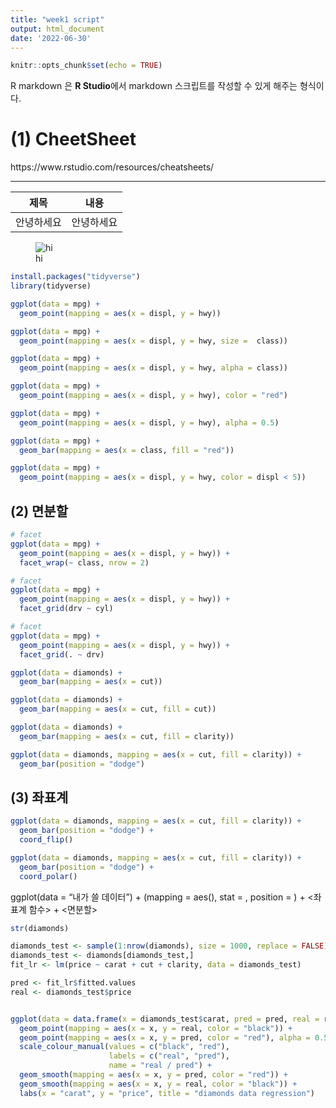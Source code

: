 ```yaml
---
title: "week1 script"
output: html_document
date: '2022-06-30'
---
```


```r
knitr::opts_chunk$set(echo = TRUE)
```

R markdown 은 **R Studio**에서 markdown 스크립트를 작성할 수 있게 해주는 형식이다.

# (1) CheetSheet

https://www.rstudio.com/resources/cheatsheets/

---

|제목|내용|
|:-:|----|
|안녕하세요|안녕하세요|

![hi](치타.jpg)

```r
install.packages("tidyverse")
library(tidyverse)

```

```r
ggplot(data = mpg) + 
  geom_point(mapping = aes(x = displ, y = hwy))

ggplot(data = mpg) + 
  geom_point(mapping = aes(x = displ, y = hwy, size =  class))

ggplot(data = mpg) + 
  geom_point(mapping = aes(x = displ, y = hwy, alpha = class))

```

```r
ggplot(data = mpg) + 
  geom_point(mapping = aes(x = displ, y = hwy), color = "red")

ggplot(data = mpg) + 
  geom_point(mapping = aes(x = displ, y = hwy), alpha = 0.5)

ggplot(data = mpg) + 
  geom_bar(mapping = aes(x = class, fill = "red"))

ggplot(data = mpg) + 
  geom_point(mapping = aes(x = displ, y = hwy, color = displ < 5))

```

## (2) 면분할

```r
# facet
ggplot(data = mpg) +
  geom_point(mapping = aes(x = displ, y = hwy)) +
  facet_wrap(~ class, nrow = 2)

# facet
ggplot(data = mpg) +
  geom_point(mapping = aes(x = displ, y = hwy)) +
  facet_grid(drv ~ cyl)

# facet
ggplot(data = mpg) +
  geom_point(mapping = aes(x = displ, y = hwy)) +
  facet_grid(. ~ drv)

```


```r
ggplot(data = diamonds) +
  geom_bar(mapping = aes(x = cut))

ggplot(data = diamonds) +
  geom_bar(mapping = aes(x = cut, fill = cut))

ggplot(data = diamonds) +
  geom_bar(mapping = aes(x = cut, fill = clarity))

ggplot(data = diamonds, mapping = aes(x = cut, fill = clarity)) +
  geom_bar(position = "dodge")

```


## (3) 좌표계

```r
ggplot(data = diamonds, mapping = aes(x = cut, fill = clarity)) +
  geom_bar(position = "dodge") + 
  coord_flip()

ggplot(data = diamonds, mapping = aes(x = cut, fill = clarity)) +
  geom_bar(position = "dodge") +
  coord_polar()

```

ggplot(data = "내가 쓸 데이터") +
<geom 함수>(mapping = aes(), stat = <stat>, position = <dodge 같은거>) +
<좌표계 함수> + <면분할>

```r
str(diamonds)

diamonds_test <- sample(1:nrow(diamonds), size = 1000, replace = FALSE)
diamonds_test <- diamonds[diamonds_test,]
fit_lr <- lm(price ~ carat + cut + clarity, data = diamonds_test)

pred <- fit_lr$fitted.values
real <- diamonds_test$price


ggplot(data = data.frame(x = diamonds_test$carat, pred = pred, real = real)) +
  geom_point(mapping = aes(x = x, y = real, color = "black")) +
  geom_point(mapping = aes(x = x, y = pred, color = "red"), alpha = 0.5) +
  scale_colour_manual(values = c("black", "red"),
                      labels = c("real", "pred"),
                      name = "real / pred") +
  geom_smooth(mapping = aes(x = x, y = pred, color = "red")) +
  geom_smooth(mapping = aes(x = x, y = real, color = "black")) +
  labs(x = "carat", y = "price", title = "diamonds data regression")

```

